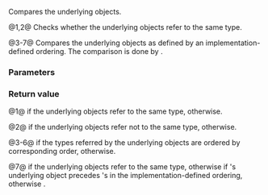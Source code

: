 {{cpp/types/type_index/title|1=operator==,!=,&lt;,&lt;=,&gt;,&gt;=,&lt;=&gt;}}
{{cpp/types/type_index/navbar}}
{{dcl begin}}
{{dcl|num=1|since=c++11|1=
bool operator==( const type_index&amp; rhs ) const noexcept;
}}
{{dcl|num=2|since=c++11|until=c++20|1=
bool operator!=( const type_index&amp; rhs ) const noexcept;
}}
{{dcl|num=3|since=c++11|1=
bool operator&lt;( const type_index&amp; rhs ) const noexcept;
}}
{{dcl|num=4|since=c++11|1=
bool operator&lt;=( const type_index&amp; rhs ) const noexcept;
}}
{{dcl|num=5|since=c++11|1=
bool operator&gt;( const type_index&amp; rhs ) const noexcept;
}}
{{dcl|num=6|since=c++11|1=
bool operator&gt;=( const type_index&amp; rhs ) const noexcept;
}}
{{dcl|num=7|since=c++20|1=
std::strong_ordering operator&lt;=&gt;( const type_index&amp; rhs ) const noexcept;
}}
{{dcl end}}

Compares the underlying {{lc|std::type_info}} objects.

@1,2@ Checks whether the underlying {{lc|std::type_info}} objects refer to the same type.

@3-7@ Compares the underlying {{lc|std::type_info}} objects as defined by an implementation-defined ordering. The comparison is done by {{l2tt|cpp/types/type_info/before}}.

{{rrev|since=c++20|
{{cpp/note synthesized eq}}
}}

===Parameters===
{{par begin}}
{{par|rhs|another {{tt|type_index}} object to compare to}}
{{par end}} 

===Return value===
@1@ {{c|true}} if the underlying {{lc|std::type_info}} objects refer to the same type, {{c|false}} otherwise.

@2@ {{c|true}} if the underlying {{lc|std::type_info}} objects refer not to the same type, {{c|false}} otherwise.

@3-6@ {{c|true}} if the types referred by the underlying {{lc|std::type_info}} objects are ordered by corresponding order, {{c|false}} otherwise.

@7@ {{c|std::strong_ordering::equal}} if the underlying {{lc|std::type_info}} objects refer to the same type, otherwise {{c|std::strong_ordering::less}} if {{c|*this}}'s underlying {{lc|std::type_info}} object precedes {{c|rhs}}'s in the implementation-defined ordering, otherwise {{c|std::strong_ordering::greater}}.

{{langlinks|de|es|fr|it|ja|pt|ru|zh}}